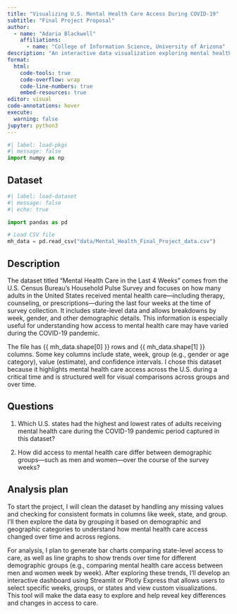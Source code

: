 ```yaml
---
title: "Visualizing U.S. Mental Health Care Access During COVID-19"
subtitle: "Final Project Proposal"
author: 
  - name: "Adaria Blackwell"
    affiliations:
      - name: "College of Information Science, University of Arizona"
description: "An interactive data visualization exploring mental health care access by state and demographic group using the Household Pulse Survey dataset."
format:
  html:
    code-tools: true
    code-overflow: wrap
    code-line-numbers: true
    embed-resources: true
editor: visual
code-annotations: hover
execute:
  warning: false
jupyter: python3
---
```


```python
#| label: load-pkgs
#| message: false
import numpy as np 

```

## Dataset

```python
#| label: load-dataset
#| message: false
#| echo: true

import pandas as pd

# Load CSV file
mh_data = pd.read_csv("data/Mental_Health_Final_Project_data.csv")

```
## Description 
The dataset titled "Mental Health Care in the Last 4 Weeks" comes from the U.S. Census Bureau’s Household Pulse Survey
and focuses on how many adults in the United States received mental health care—including therapy, counseling,
or prescriptions—during the last four weeks at the time of survey collection. It includes state-level data and allows
breakdowns by week, gender, and other demographic details. This information is especially useful for understanding
how access to mental health care may have varied during the COVID-19 pandemic.

The file has {{ mh_data.shape[0] }} rows and {{ mh_data.shape[1] }} columns. Some key columns include state, week, group
(e.g., gender or age category), value (estimate), and confidence intervals. I chose this dataset because it highlights
mental health care access across the U.S. during a critical time and is structured well for visual comparisons across
groups and over time.

## Questions

1. Which U.S. states had the highest and lowest rates of adults receiving mental health care during the COVID-19 
pandemic period captured in this dataset?

2. How did access to mental health care differ between demographic groups—such as men and women—over the course of 
the survey weeks?



## Analysis plan

To start the project, I will clean the dataset by handling any missing values and checking for consistent formats
in columns like week, state, and group. I’ll then explore the data by grouping it based on demographic and geographic
categories to understand how mental health care access changed over time and across regions.

For analysis, I plan to generate bar charts comparing state-level access to care, as well as line graphs to show trends
over time for different demographic groups (e.g., comparing mental health care access between men and women week by week).
After exploring these trends, I’ll develop an interactive dashboard using Streamlit or Plotly Express that allows users
to select specific weeks, groups, or states and view custom visualizations. This tool will make the data easy to explore 
and help reveal key differences and changes in access to care.
